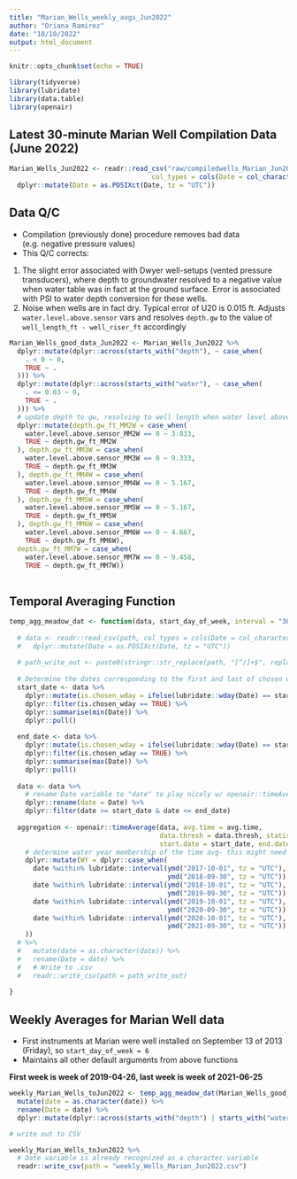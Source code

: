 ```yaml
---
title: "Marian_Wells_weekly_avgs_Jun2022"
author: "Oriana Ramirez"
date: "10/10/2022"
output: html_document
---
```


```r
knitr::opts_chunk$set(echo = TRUE)
```

```r
library(tidyverse)
library(lubridate)
library(data.table)
library(openair)
```

## Latest 30-minute Marian Well Compilation Data (June 2022)

```r

Marian_Wells_Jun2022 <- readr::read_csv("raw/compiledwells_Marian_Jun2022.csv", 
                                    col_types = cols(Date = col_character(), .default = col_double())) %>% 
  dplyr::mutate(Date = as.POSIXct(Date, tz = "UTC"))

```

## Data Q/C

* Compilation (previously done) procedure removes bad data (e.g. negative pressure values)
* This Q/C corrects:

1. The slight error associated with Dwyer well-setups (vented pressure transducers), where depth to groundwater resolved to a negative value when water table was in fact at the ground surface. Error is associated with PSI to water depth conversion for these wells.
2. Noise when wells are in fact dry. Typical error of U20 is 0.015 ft. Adjusts `water.level.above.sensor` vars and resolves `depth.gw` to the value of `well_length_ft - well_riser_ft` accordingly

```r

Marian_Wells_good_data_Jun2022 <- Marian_Wells_Jun2022 %>%
  dplyr::mutate(dplyr::across(starts_with("depth"), ~ case_when(
    . < 0 ~ 0,
    TRUE ~ .
  ))) %>% 
  dplyr::mutate(dplyr::across(starts_with("water"), ~ case_when(
    . <= 0.03 ~ 0,
    TRUE ~ .
  ))) %>% 
  # update depth to gw, resolving to well length when water level above sensor is 0
  dplyr::mutate(depth.gw_ft_MM2W = case_when(
    water.level.above.sensor_MM2W == 0 ~ 3.833,
    TRUE ~ depth.gw_ft_MM2W
  ), depth.gw_ft_MM3W = case_when(
    water.level.above.sensor_MM3W == 0 ~ 9.333,
    TRUE ~ depth.gw_ft_MM3W
  ), depth.gw_ft_MM4W = case_when(
    water.level.above.sensor_MM4W == 0 ~ 5.167,
    TRUE ~ depth.gw_ft_MM4W
  ), depth.gw_ft_MM5W = case_when(
    water.level.above.sensor_MM5W == 0 ~ 5.167,
    TRUE ~ depth.gw_ft_MM5W
  ), depth.gw_ft_MM6W = case_when(
    water.level.above.sensor_MM6W == 0 ~ 4.667,
    TRUE ~ depth.gw_ft_MM6W), 
  depth.gw_ft_MM7W = case_when(
    water.level.above.sensor_MM7W == 0 ~ 9.458,
    TRUE ~ depth.gw_ft_MM7W))
  
```

## Temporal Averaging Function

```r

temp_agg_meadow_dat <- function(data, start_day_of_week, interval = "30 min", avg.time = "7 day", data.thresh = 25, statistic = "mean"){
  
  # data <- readr::read_csv(path, col_types = cols(Date = col_character(), .default = col_double())) %>% 
  #   dplyr::mutate(Date = as.POSIXct(Date, tz = "UTC"))
  
  # path_write_out <- paste0(stringr::str_replace(path, "[^/]+$", replacement = ""), file_name_write)
  
  # Determine the dates corresponding to the first and last of chosen weekday (start date for averaging) present in data
  start_date <- data %>% 
    dplyr::mutate(is.chosen_wday = ifelse(lubridate::wday(Date) == start_day_of_week, T, F)) %>%
    dplyr::filter(is.chosen_wday == TRUE) %>% 
    dplyr::summarise(min(Date)) %>% 
    dplyr::pull()
  
  end_date <- data %>% 
    dplyr::mutate(is.chosen_wday = ifelse(lubridate::wday(Date) == start_day_of_week - 1, T, F)) %>%
    dplyr::filter(is.chosen_wday == TRUE) %>% 
    dplyr::summarise(max(Date)) %>% 
    dplyr::pull()
  
  data <- data %>% 
    # rename Date variable to "date" to play nicely w/ openair::timeAverage
    dplyr::rename(date = Date) %>% 
    dplyr::filter(date >= start_date & date <= end_date)
  
  aggregation <- openair::timeAverage(data, avg.time = avg.time, 
                                      data.thresh = data.thresh, statistic = statistic,
                                      start.date = start_date, end.date = end_date, interval = interval) %>% 
    # determine water year membership of the time avg- this might need to be tweaked
    dplyr::mutate(WY = dplyr::case_when(
      date %within% lubridate::interval(ymd("2017-10-01", tz = "UTC"), 
                                        ymd("2018-09-30", tz = "UTC")) ~ 2018,
      date %within% lubridate::interval(ymd("2018-10-01", tz = "UTC"), 
                                        ymd("2019-09-30", tz = "UTC")) ~ 2019,
      date %within% lubridate::interval(ymd("2019-10-01", tz = "UTC"), 
                                        ymd("2020-09-30", tz = "UTC")) ~ 2020,
      date %within% lubridate::interval(ymd("2020-10-01", tz = "UTC"), 
                                        ymd("2021-09-30", tz = "UTC")) ~ 2021,
    )) 
  # %>% 
  #   mutate(date = as.character(date)) %>% 
  #   rename(Date = date) %>%  
  #   # Write to .csv
  #   readr::write_csv(path = path_write_out)
  
}

```

## Weekly Averages for Marian Well data

* First instruments at Marian were well installed on September 13 of 2013 (Friday), so `start_day_of_week = 6`
* Maintains all other default arguments from above functions

**First week is week of 2019-04-26, last week is week of 2021-06-25**

```r

weekly_Marian_Wells_toJun2022 <- temp_agg_meadow_dat(Marian_Wells_good_data_Jun2022, interval = "30 min", start_day_of_week = 7) %>% 
  mutate(date = as.character(date)) %>%
  rename(Date = date) %>%
  dplyr::mutate(dplyr::across(starts_with("depth") | starts_with("water"), ~ round(., digits = 3)))

# write out to CSV

weekly_Marian_Wells_toJun2022 %>% 
  # Date variable is already recognized as a character variable
  readr::write_csv(path = "weekly_Wells_Marian_Jun2022.csv")


```
